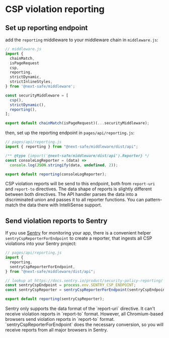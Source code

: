 
# CSP violation reporting

## Set up reporting endpoint

add the `reporting` middleware to your middleware chain in `middleware.js`:

```js
// middleware.js
import {
  chainMatch,
  isPageRequest
  csp,
  reporting,
  strictDynamic,
  strictInlineStyles,
} from '@next-safe/middleware';

const securityMiddleware = [
  csp(),
  strictDynamic(),
  reporting(),
];

export default chainMatch(isPageRequest)(...securityMiddleware);
```

then, set up the reporting endpoint in `pages/api/reporting.js`:

```js
// pages/api/reporting.js
import { reporting } from "@next-safe/middleware/dist/api";

/** @type {import('@next-safe/middleware/dist/api').Reporter} */
const consoleLogReporter = (data) =>
  console.log(JSON.stringify(data, undefined, 2));

export default reporting(consoleLogReporter);
```

CSP violation reports will be send to this endpoint, both from `report-uri` and `report-to` directives. The data shape of reports is slightly different between both directives. The API handler parses the data into a discriminated union and passes it to all reporter functions. You can pattern-match the data there with IntelliSense support.

## Send violation reports to Sentry

If you use [Sentry](https://sentry.io) for monitoring your app, there is a convenient helper `sentryCspReporterForEndpoint` to create a reporter, that ingests all CSP violations into your Sentry project:

```jsx
// pages/api/reporting.js
import {
  reporting,
  sentryCspReporterForEndpoint,
} from "@next-safe/middleware/dist/api";

// lookup at https://docs.sentry.io/product/security-policy-reporting/
const sentryCspEndpoint = process.env.SENTRY_CSP_ENDPOINT;
const sentryCspReporter = sentryCspReporterForEndpoint(sentryCspEndpoint);

export default reporting(sentryCspReporter);
```

<Callout emoji="💡">
  Sentry only supports the data format of the `report-uri` directive. It can't
  receive violation reports in `report-to` format. However, all Chromium-based
  browsers send violation reports in `report-to` format.
  `sentryCspReporterForEndpoint` does the necessary conversion, so you will
  receive reports from all major browsers in Sentry.
</Callout>
